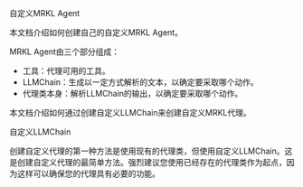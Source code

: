 自定义MRKL Agent

本文档介绍如何创建自己的自定义MRKL Agent。

MRKL Agent由三个部分组成：

- 工具：代理可用的工具。
- LLMChain：生成以一定方式解析的文本，以确定要采取哪个动作。
- 代理类本身：解析LLMChain的输出，以确定要采取哪个动作。

本文档介绍如何通过创建自定义LLMChain来创建自定义MRKL代理。

自定义LLMChain

创建自定义代理的第一种方法是使用现有的代理类，但使用自定义LLMChain。这是创建自定义代理的最简单方法。强烈建议您使用已经存在的代理类作为起点，因为这样可以确保您的代理具有必要的功能。
